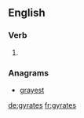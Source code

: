 ==English==

===Verb===
{{head|en}}

# {{en-third-person singular of|gyrate}}

===Anagrams===
* [[grayest#English|grayest]]

[[de:gyrates]]
[[fr:gyrates]]